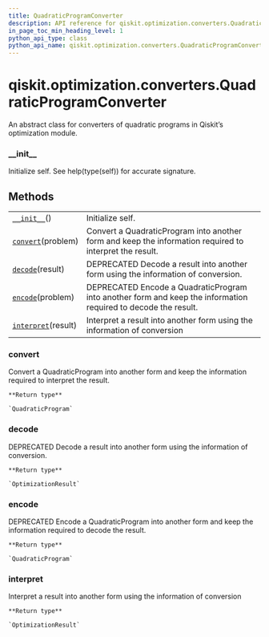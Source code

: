 ```yaml
---
title: QuadraticProgramConverter
description: API reference for qiskit.optimization.converters.QuadraticProgramConverter
in_page_toc_min_heading_level: 1
python_api_type: class
python_api_name: qiskit.optimization.converters.QuadraticProgramConverter
---
```


<span id="qiskit-optimization-converters-quadraticprogramconverter" />

# qiskit.optimization.converters.QuadraticProgramConverter

<Class id="qiskit.optimization.converters.QuadraticProgramConverter" isDedicatedPage={true} github="https://github.com/qiskit-community/qiskit-aqua/tree/stable/0.8/qiskit/optimization/converters/quadratic_program_converter.py" signature="QuadraticProgramConverter">
  An abstract class for converters of quadratic programs in Qiskit’s optimization module.

  ### \_\_init\_\_

  <Function id="qiskit.optimization.converters.QuadraticProgramConverter.__init__" signature="__init__()">
    Initialize self. See help(type(self)) for accurate signature.
  </Function>

  ## Methods

  |                                                                                                                                                                 |                                                                                                                |
  | --------------------------------------------------------------------------------------------------------------------------------------------------------------- | -------------------------------------------------------------------------------------------------------------- |
  | [`__init__`](#qiskit.optimization.converters.QuadraticProgramConverter.__init__ "qiskit.optimization.converters.QuadraticProgramConverter.__init__")()          | Initialize self.                                                                                               |
  | [`convert`](#qiskit.optimization.converters.QuadraticProgramConverter.convert "qiskit.optimization.converters.QuadraticProgramConverter.convert")(problem)      | Convert a QuadraticProgram into another form and keep the information required to interpret the result.        |
  | [`decode`](#qiskit.optimization.converters.QuadraticProgramConverter.decode "qiskit.optimization.converters.QuadraticProgramConverter.decode")(result)          | DEPRECATED Decode a result into another form using the information of conversion.                              |
  | [`encode`](#qiskit.optimization.converters.QuadraticProgramConverter.encode "qiskit.optimization.converters.QuadraticProgramConverter.encode")(problem)         | DEPRECATED Encode a QuadraticProgram into another form and keep the information required to decode the result. |
  | [`interpret`](#qiskit.optimization.converters.QuadraticProgramConverter.interpret "qiskit.optimization.converters.QuadraticProgramConverter.interpret")(result) | Interpret a result into another form using the information of conversion                                       |

  ### convert

  <Function id="qiskit.optimization.converters.QuadraticProgramConverter.convert" signature="abstract convert(problem)">
    Convert a QuadraticProgram into another form and keep the information required to interpret the result.

    **Return type**

    `QuadraticProgram`
  </Function>

  ### decode

  <Function id="qiskit.optimization.converters.QuadraticProgramConverter.decode" signature="decode(result)">
    DEPRECATED Decode a result into another form using the information of conversion.

    **Return type**

    `OptimizationResult`
  </Function>

  ### encode

  <Function id="qiskit.optimization.converters.QuadraticProgramConverter.encode" signature="encode(problem)">
    DEPRECATED Encode a QuadraticProgram into another form and keep the information required to decode the result.

    **Return type**

    `QuadraticProgram`
  </Function>

  ### interpret

  <Function id="qiskit.optimization.converters.QuadraticProgramConverter.interpret" signature="abstract interpret(result)">
    Interpret a result into another form using the information of conversion

    **Return type**

    `OptimizationResult`
  </Function>
</Class>

